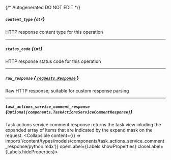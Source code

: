 {/* Autogenerated DO NOT EDIT  */}

##### `content_type` *{`str`}*
HTTP response content type for this operation

---
##### `status_code` *{`int`}*
HTTP response status code for this operation

---
##### `raw_response` [*{ `requests.Response` }*](https://requests.readthedocs.io/en/latest/api/#requests.Response)
Raw HTTP response; suitable for custom response parsing

---
##### `task_actions_service_comment_response` *{`Optional[components.TaskActionsServiceCommentResponse]`}*
Task actions service comment response returns the task view inluding the expanded array of items that are indicated by the expand mask on the request.
<Collapsible content={() => import('/content/types/models/components/task_actions_service_comment_response/python.mdx')} openLabel={Labels.showProperties} closeLabel={Labels.hideProperties}>
</Collapsible>


